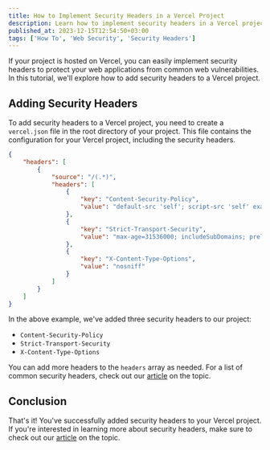 ```yaml
---
title: How to Implement Security Headers in a Vercel Project
description: Learn how to implement security headers in a Vercel project to protect your web applications from common web vulnerabilities.
published_at: 2023-12-15T12:54:50+03:00
tags: ['How To', 'Web Security', 'Security Headers']
---
```


If your project is hosted on Vercel, you can easily implement security headers to protect your web applications from common web vulnerabilities. In this tutorial, we'll explore how to add security headers to a Vercel project.

## Adding Security Headers

To add security headers to a Vercel project, you need to create a `vercel.json` file in the root directory of your project. This file contains the configuration for your Vercel project, including the security headers.

```json
{
	"headers": [
		{
			"source": "/(.*)",
			"headers": [
				{
					"key": "Content-Security-Policy",
					"value": "default-src 'self'; script-src 'self' example.com; style-src 'self' example.com;"
				},
				{
					"key": "Strict-Transport-Security",
					"value": "max-age=31536000; includeSubDomains; preload;"
				},
				{
					"key": "X-Content-Type-Options",
					"value": "nosniff"
				}
			]
		}
	]
}
```

In the above example, we've added three security headers to our project:

- `Content-Security-Policy`
- `Strict-Transport-Security`
- `X-Content-Type-Options`

You can add more headers to the `headers` array as needed. For a list of common security headers, check out our [article](/blog/security-headers) on the topic.

## Conclusion

That's it! You've successfully added security headers to your Vercel project. If you're interested in learning more about security headers, make sure to check out our [article](/blog/security-headers) on the topic.
